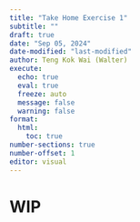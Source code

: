 ```yaml
---
title: "Take Home Exercise 1"
subtitle: ""
draft: true
date: "Sep 05, 2024"
date-modified: "last-modified"
author: Teng Kok Wai (Walter)
execute:
  echo: true
  eval: true
  freeze: auto
  message: false
  warning: false
format:
  html:
    toc: true
number-sections: true
number-offset: 1
editor: visual
---
```


# WIP